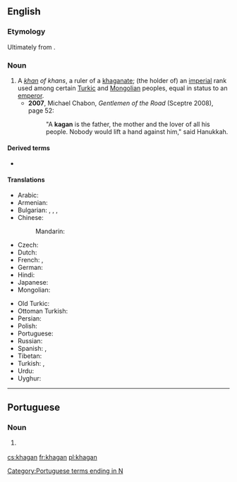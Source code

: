 ==English==

===Etymology===
Ultimately from {{der|en|otk|𐰴𐰍𐰣|tr=qaɣan}}.

===Noun===
{{en-noun}}

# A ''[[khan]] of khans'', a ruler of a [[khaganate]]; (the holder of) an [[imperial]] rank used among certain [[Turkic]] and [[Mongolian]] peoples, equal in status to an [[emperor]].
#* '''2007''', Michael Chabon, ''Gentlemen of the Road'' (Sceptre 2008), page 52:
#*: "A '''kagan''' is the father, the mother and the lover of all his people. Nobody would lift a hand against him," said Hanukkah.

====Derived terms====
* {{l|en|khaganate}}

====Translations====
{{trans-top|title of imperial rank}}
* Arabic: {{t|ar|خَاقَان}}
* Armenian: {{t+|hy|խաքան}}
* Bulgarian: {{t|bg|каган|sc=Cyrl}}, {{t|bg|хаган|sc=Cyrl}}, {{t+|bg|хакан|sc=Cyrl}}, {{t|bg|кехан|sc=Cyrl}}
* Chinese:
*: Mandarin: {{t+check|cmn|可汗|sc=Hani}}
* Czech: {{t|cs|kagan|m}}
* Dutch: {{t|nl|grootkan}}
* French: {{t+|fr|khagan}}, {{t|fr|grand khan}}
* German: {{t+|de|Khagan}}
* Hindi: {{t|hi|ख़ाक़ान|m|tr=<u>kh</u>āqān}}
* Japanese: {{t|ja|可汗|tr=かかん, kakan}}
* Mongolian: {{t|mn|хаган|sc=Cyrl}}
{{trans-mid}}
* Old Turkic: {{t|otk|𐰴𐰍𐰣|tr=qaɣan}}
* Ottoman Turkish: {{t|ota|خاقان|tr=hāqān|sc=ota-Arab}}
* Persian: {{t+|fa|خاقان|tr=khāqān}}
* Polish: {{t+|pl|kagan}}
* Portuguese: {{t|pt|khagan|m}}
* Russian: {{t+|ru|каган|m}}
* Spanish: {{t|es|jaghan}}, {{t|es|gran jan}}
* Tibetan: {{t-needed|bo}}
* Turkish: {{t+|tr|kağan}}, {{t+|tr|hakan}}
* Urdu: {{t|ur|خاقان|tr=<u>kh</u>āqān|m}}
* Uyghur: {{t|ug|خاقان|sc=ug-Arab}}
{{trans-bottom}}

----

==Portuguese==

===Noun===
{{pt-noun|m|s}}

# {{l|en|khagan}} {{gloss|title of imperial rank used by some Turkic and Mongolian peoples}}

[[Category:Portuguese terms ending in N]]

[[cs:khagan]]
[[fr:khagan]]
[[pl:khagan]]
